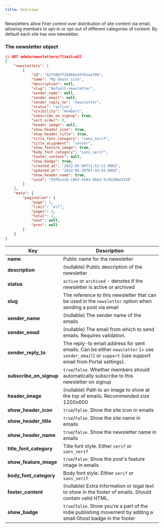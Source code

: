```yaml
---
title: Overview
---
```


Newsletters allow finer control over distribution of site content via email, allowing members to opt-in or opt-out of different categories of content. By default each site has one newsletter.

### The newsletter object

```json
// GET admin/newsletters/?limit=all
{
    "newsletters": [
        {
            "id": "62750bff2b868a34f814af08",
            "name": "My Ghost site",
            "description": null,
            "slug": "default-newsletter",
            "sender_name": null,
            "sender_email": null,
            "sender_reply_to": "newsletter",
            "status": "active",
            "visibility": "members",
            "subscribe_on_signup": true,
            "sort_order": 0,
            "header_image": null,
            "show_header_icon": true,
            "show_header_title": true,
            "title_font_category": "sans_serif",
            "title_alignment": "center",
            "show_feature_image": true,
            "body_font_category": "sans_serif",
            "footer_content": null,
            "show_badge": true,
            "created_at": "2022-05-06T11:52:31.000Z",
            "updated_at": "2022-05-20T07:43:43.000Z",
            "show_header_name": true,
            "uuid": "59fbce16-c0bf-4583-9bb3-5cd52db43159"
        }
    ],
    "meta": {
        "pagination": {
            "page": 1,
            "limit": "all",
            "pages": 1,
            "total": 1,
            "next": null,
            "prev": null
        }
    }
}
```

| Key                       | Description                                                                                                                                          |
| ------------------------- | ---------------------------------------------------------------------------------------------------------------------------------------------------- |
| **name**                  | Public name for the newsletter                                                                                                                       |
| **description**           | (nullable) Public description of the newsletter                                                                                                      |
| **status**                | `active` or `archived` - denotes if the newsletter is active or archived                                                                             |
| **slug**                  | The reference to this newsletter that can be used in the `newsletter` option when sending a post via email                                           |
| **sender\_name**          | (nullable) The sender name of the emails                                                                                                             |
| **sender\_email**         | (nullable) The email from which to send emails. Requires validation.                                                                                 |
| **sender\_reply\_to**     | The reply-to email address for sent emails. Can be either `newsletter` (= use `sender_email`) or `support` (use support email from Portal settings). |
| **subscribe\_on\_signup** | `true`/`false`. Whether members should automatically subscribe to this newsletter on signup                                                          |
| **header\_image**         | (nullable) Path to an image to show at the top of emails. Recommended size 1200x600                                                                  |
| **show\_header\_icon**    | `true`/`false`. Show the site icon in emails                                                                                                         |
| **show\_header\_title**   | `true`/`false`. Show the site name in emails                                                                                                         |
| **show\_header\_name**    | `true`/`false`. Show the newsletter name in emails                                                                                                   |
| **title\_font\_category** | Title font style. Either `serif` or `sans_serif`                                                                                                     |
| **show\_feature\_image**  | `true`/`false`. Show the post's feature image in emails                                                                                              |
| **body\_font\_category**  | Body font style. Either `serif` or `sans_serif`                                                                                                      |
| **footer\_content**       | (nullable) Extra information or legal text to show in the footer of emails. Should contain valid HTML.                                               |
| **show\_badge**           | `true`/`false`. Show you’re a part of the indie publishing movement by adding a small Ghost badge in the footer                                      |

